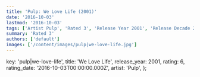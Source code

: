 ```yaml
---
title: 'Pulp: We Love Life (2001)'
date: '2016-10-03'
lastmod: '2016-10-03'
tags: ['Artist Pulp', 'Rated 3', 'Release Year 2001', 'Release Decade 2000']
summary: 'Rated 3'
authors: ['default']
images: ['/content/images/pulp|we-love-life.jpg']
---
```


  key: 'pulp|we-love-life',
  title: 'We Love Life',
  release_year: 2001,
  rating: 6,
  rating_date: '2016-10-03T00:00:00.000Z',
  artist: 'Pulp',
};

<MusicRating data={data} />
